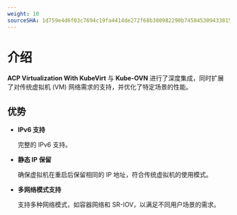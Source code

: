 ```yaml
---
weight: 10
sourceSHA: 1d759e4d6f03c7694c19fa4414de272f68b380982290b745845309433815a5c8
---
```


# 介绍

**ACP Virtualization With KubeVirt** 与 **Kube-OVN** 进行了深度集成，同时扩展了对传统虚拟机 (VM) 网络需求的支持，并优化了特定场景的性能。

## 优势

- **IPv6 支持**

  完整的 IPv6 支持。

- **静态 IP 保留**

  确保虚拟机在重启后保留相同的 IP 地址，符合传统虚拟机的使用模式。

- **多网络模式支持**

  支持多种网络模式，如容器网络和 SR-IOV，以满足不同用户场景的需求。
